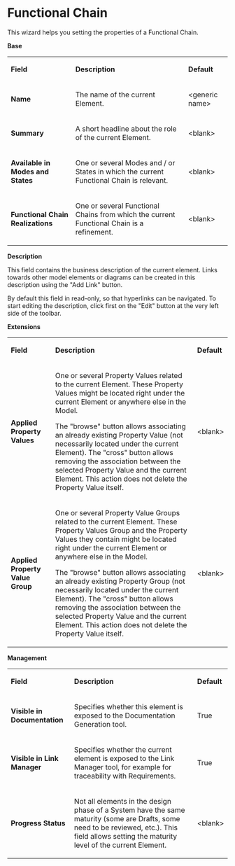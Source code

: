 =Functional Chain=


This wizard helps you setting the properties of a Functional Chain.


'''Base'''


{| border="1"
|-
| 
'''Field'''


| 
'''Description'''


| 
'''Default'''


|-
| 
'''Name'''


| 
The name of the current Element.


| 
&lt;generic name&gt;


|-
| 
'''Summary'''


| 
A short headline about the role of the current Element.


| 
&lt;blank&gt;


|-
| 
'''Available in Modes and States'''


| 
One or several Modes and / or States in which the current Functional Chain is relevant.


| 
&lt;blank&gt;


|-
| 
'''Functional Chain Realizations'''


| 
One or several Functional Chains from which the current Functional Chain is a refinement.


| 
&lt;blank&gt;


|}  
'''Description'''


This field contains the business description of the current element. Links towards other model elements or diagrams can be created in this description using the &quot;Add Link&quot; button.


By default this field in read-only, so that hyperlinks can be navigated. To start editing the description, click first on the &quot;Edit&quot; button at the very left side of the toolbar.


'''Extensions'''


{| border="1"
|-
| 
'''Field'''


| 
'''Description'''


| 
'''Default'''


|-
| 
'''Applied Property Values'''


| 
One or several Property Values related to the current Element. These Property Values might be located right under the current Element or anywhere else in the Model.


The &quot;browse&quot; button allows associating an already existing Property Value (not necessarily located under the current Element). The &quot;cross&quot; button allows removing the association between the selected Property Value and the current Element. This action does not delete the Property Value itself.


| 
&lt;blank&gt;


|-
| 
'''Applied Property Value Group'''


| 
One or several Property Value Groups related to the current Element. These Property Values Group and the Property Values they contain might be located right under the current Element or anywhere else in the Model.


The &quot;browse&quot; button allows associating an already existing Property Group (not necessarily located under the current Element). The &quot;cross&quot; button allows removing the association between the selected Property Value and the current Element. This action does not delete the Property Value itself.


| 
&lt;blank&gt;


|}  
'''Management'''


{| border="1"
|-
| 
'''Field'''


| 
'''Description'''


| 
'''Default'''


|-
| 
'''Visible in Documentation'''


| 
Specifies whether this element is exposed to the Documentation Generation tool.


| 
True


|-
| 
'''Visible in Link Manager'''


| 
Specifies whether the current element is exposed to the Link Manager tool, for example for traceability with Requirements.


| 
True


|-
| 
'''Progress Status'''


| 
Not all elements in the design phase of a System have the same maturity (some are Drafts, some need to be reviewed, etc.). This field allows setting the maturity level of the current Element.


| 
&lt;blank&gt;


|}       
